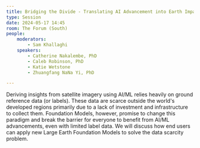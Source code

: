```yaml
---
title: Bridging the Divide - Translating AI Advancement into Earth Impact
type: Session
date: 2024-05-17 14:45
room: The Forum (South)
people:
    moderators:
        - Sam Khallaghi
    speakers:
        - Catherine Nakalembe, PhD
        - Caleb Robinson, PhD
        - Katie Wetstone
        - Zhuangfang NaNa Yi, PhD

---
```

Deriving insights from satellite imagery using AI/ML relies heavily on ground reference data (or labels). These data are scarce outside the world's developed regions primarily due to a lack of investment and infrastructure to collect them. Foundation Models, however, promise to change this paradigm and break the barrier for everyone to benefit from AI/ML advancements, even with limited label data. We will discuss how end users can apply new Large Earth Foundation Models to solve the data scarcity problem.